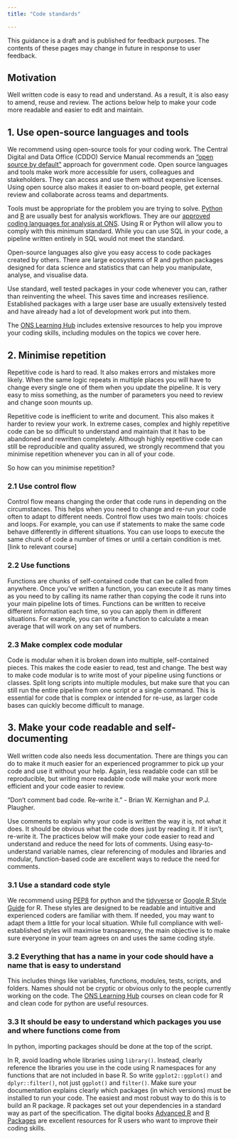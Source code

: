 ```yaml
---
title: "Code standards"

---
```

:::{.callout-note}
This guidance is a draft and is published for feedback purposes. The contents of these pages may change in future in response to user feedback.
:::

## Motivation
Well written code is easy to read and understand. As a result, it is also easy to amend, reuse and review. The actions below help to make your code more readable and easier to edit and maintain. 

## 1. Use open-source languages and tools

We recommend using open-source tools for your coding work. The Central Digital and Data Office (CDDO) Service Manual recommends an [“open source by default”](https://www.gov.uk/service-manual/technology/making-source-code-open-and-reusable#licensing-your-code) approach for government code. Open source languages and tools make work more accessible for users, colleagues and stakeholders. They can access and use them without expensive licenses. Using open source also makes it easier to on-board people, get external review and collaborate across teams and departments.  

Tools must be appropriate for the problem you are trying to solve. [Python](https://www.python.org/) and [R](https://www.r-project.org/) are usually best for analysis workflows. They are our [approved coding languages for analysis at ONS](https://officenationalstatistics.sharepoint.com/sites/onswiki/SitePages/Coding-languages-for-analysis-at-ONS.aspx). Using R or Python will allow you to comply with this minimum standard. While you can use SQL in your code, a pipeline written entirely in SQL would not meet the standard.  

Open-source languages also give you easy access to code packages created by others. There are large ecosystems of R and python packages designed for data science and statistics that can help you manipulate, analyse, and visualise data. 

Use standard, well tested packages in your code whenever you can, rather than reinventing the wheel. This saves time and increases resilience. Established packages with a large user base are usually extensively tested and have already had a lot of development work put into them.

The [ONS Learning Hub](https://learninghub.ons.gov.uk/) includes extensive resources to help you improve your coding skills, including modules on the topics we cover here. 

## 2. Minimise repetition 

Repetitive code is hard to read. It also makes errors and mistakes more likely. When the same logic repeats in multiple places you will have to change every single one of them when you update the pipeline. It is very easy to miss something, as the number of parameters you need to review and change soon mounts up. 

Repetitive code is inefficient to write and document. This also makes it harder to review your work. In extreme cases, complex and highly repetitive code can be so difficult to understand and maintain that it has to be abandoned and rewritten completely. Although highly repetitive code can still be reproducible and quality assured, we strongly recommend that you minimise repetition whenever you can in all of your code. 

So how can you minimise repetition?

### 2.1 Use control flow
Control flow means changing the order that code runs in depending on the circumstances. This helps when you need to change and re-run your code often to adapt to different needs. Control flow uses two main tools: choices and loops. For example, you can use if statements to make the same code behave differently in different situations. You can use loops to execute the same chunk of code a number of times or until a certain condition is met. [link to relevant course]

### 2.2 Use functions
Functions are chunks of self-contained code that can be called from anywhere. Once you’ve written a function, you can execute it as many times as you need to by calling its name rather than copying the code it runs into your main pipeline lots of times. Functions can be written to receive different information each time, so you can apply them in different situations. For example, you can write a function to calculate a mean average that will work on any set of numbers.

### 2.3 Make complex code modular
Code is modular when it is broken down into multiple, self-contained pieces. This makes the code easier to read, test and change. The best way to make code modular is to write most of your pipeline using functions or classes. Split long scripts into multiple modules, but make sure that you can still run the entire pipeline from one script or a single command. This is essential for code that is complex or intended for re-use, as larger code bases can quickly become difficult to manage.

## 3. Make your code readable and self-documenting
Well written code also needs less documentation. There are things you can do to make it much easier for an experienced programmer to pick up your code and use it without your help. Again, less readable code can still be reproducible, but writing more readable code will make your work more efficient and your code easier to review.

:::{.callout-tip}
"Don't comment bad code. Re-write it."
- Brian W. Kernighan and P.J. Plaugher.
:::

Use comments to explain why your code is written the way it is, not what it does. It should be obvious what the code does just by reading it. If it isn't, re-write it. The practices below will make your code easier to read and understand and reduce the need for lots of comments. Using easy-to-understand variable names, clear referencing of modules and libraries and modular, function-based code are excellent ways to reduce the need for comments.

### 3.1 Use a standard code style
We recommend using [PEP8](https://peps.python.org/pep-0008/) for python and the [tidyverse](https://style.tidyverse.org/) or [Google R Style Guide](https://google.github.io/styleguide/Rguide.html) for R. These styles are designed to be readable and intuitive and experienced coders are familiar with them. If needed, you may want to adapt them a little for your local situation. While full compliance with well-established styles will maximise transparency, the main objective is to make sure everyone in your team agrees on and uses the same coding style.

### 3.2 Everything that has a name in your code should have a name that is easy to understand
This includes things like variables, functions, modules, tests, scripts, and folders. Names should not be cryptic or obvious only to the people currently working on the code. The [ONS Learning Hub](https://learninghub.ons.gov.uk/mod/page/view.php?id=7554) courses on clean code for R and clean code for python are useful resources.

### 3.3 It should be easy to understand which packages you use and where functions come from
In python, importing packages should be done at the top of the script. 

In R, avoid loading whole libraries using  `library()`. Instead, clearly reference the libraries you use in the code using R namespaces for any functions that are not included in base R. So write `ggplot2::ggplot()` and `dplyr::filter()`, not just `ggplot()` and `filter()`. Make sure your documentation explains clearly which packages (in which versions) must be installed to run your code. The easiest and most robust way to do this is to build an R package. R packages set out your dependencies in a standard way as part of the specification. The digital books [Advanced R](https://adv-r.hadley.nz/) and [R Packages](https://r-pkgs.org/) are excellent resources for R users who want to improve their coding skills.

